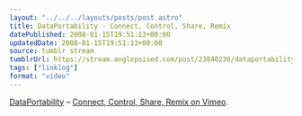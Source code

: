 ```yaml
---
layout: "../../../layouts/posts/post.astro"
title: DataPortability - Connect, Control, Share, Remix
datePublished: 2008-01-15T19:51:13+00:00
updatedDate: 2008-01-15T19:51:13+00:00
source: tumblr stream
tumblrUrl: https://stream.anglepoised.com/post/23840238/dataportability-connect-control-share-remix
tags: ["linklog"]
format: "video"
---
```



<Vimeo id="https://vimeo.com/610179" />

[DataPortability][1] &#8211; [Connect, Control, Share, Remix on Vimeo][2].

[1]: http://dataportability.org/
[2]: https://vimeo.com/610179
